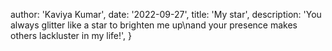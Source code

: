 
  author: 'Kaviya Kumar',
  date: '2022-09-27',
  title: 'My star',
  description:
    'You always glitter like a star to brighten me up\nand your presence makes others lackluster in my life!',
}
